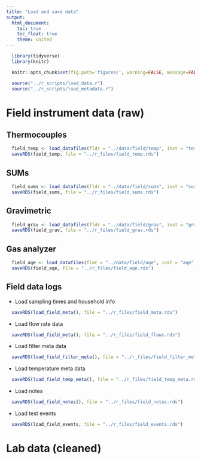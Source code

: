 ```yaml
---
title: "Load and save data"
output:
  html_document:
    toc: true
    toc_float: true
    theme: united
---
```


```r
  library(tidyverse)
  library(knitr)
```

```r
  knitr::opts_chunk$set(fig.path='figures/', warning=FALSE, message=FALSE, cache=FALSE)
```

```r
  source("../r_scripts/load_data.r")
  source("../r_scripts/load_metadata.r")
```

# Field instrument data (raw)

## Thermocouples

```r
  field_temp <- load_datafiles(fldr = "../data/field/temp", inst = "temp")
  saveRDS(field_temp, file = "../r_files/field_temp.rds")
```

## SUMs

```r
  field_sums <- load_datafiles(fldr = "../data/field/sums", inst = "sums")
  saveRDS(field_sums, file = "../r_files/field_sums.rds")
```

## Gravimetric

```r
  field_grav <- load_datafiles(fldr = "../data/field/grav", inst = "grav")
  saveRDS(field_grav, file = "../r_files/field_grav.rds")
```

## Gas analyzer

```r
  field_aqe <- load_datafiles(fldr = "../data/field/aqe", inst = "aqe")
  saveRDS(field_aqe, file = "../r_files/field_aqe.rds")
```
 
## Field data logs

* Load sampling times and household info

```r
  saveRDS(load_field_meta(), file = "../r_files/field_meta.rds")
```

* Load flow rate data

```r
  saveRDS(load_field_meta(), file = "../r_files/field_flows.rds")
```

* Load filter meta data

```r
  saveRDS(load_field_filter_meta(), file = "../r_files/field_filter_meta.rds")
```

* Load temperature meta data

```r
  saveRDS(load_field_temp_meta(), file = "../r_files/field_temp_meta.rds")
```

* Load notes

```r
  saveRDS(load_field_notes(), file = "../r_files/field_notes.rds")
```

* Load test events

```r
  saveRDS(load_field_events, file = "../r_files/field_events.rds")
```

# Lab data (cleaned)

